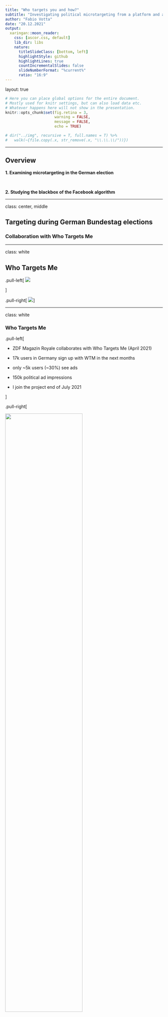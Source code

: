 ```yaml
---
title: "Who targets you and how?"
subtitle: "Investigating political microtargeting from a platform and advertiser perspective"
author: "Fabio Votta"
date: "20.12.2021"
output:
  xaringan::moon_reader:
    css: [ascor.css, default]
    lib_dir: libs
    nature:
      titleSlideClass: [bottom, left]
      highlightStyle: github
      highlightLines: true
      countIncrementalSlides: false       
      slideNumberFormat: "%current%"  
      ratio: "16:9"
---
```



layout: true
    
<div class="logo"></div> 


```r
# Here you can place global options for the entire document.
# Mostly used for knitr settings, but can also load data etc.
# Whatever happens here will not show in the presentation.
knitr::opts_chunk$set(fig.retina = 3, 
                      warning = FALSE, 
                      message = FALSE,
                      echo = TRUE)

# dir("../img", recursive = T, full.names = T) %>%
#   walk(~{file.copy(.x, str_remove(.x, "\\.\\.\\/"))})
```

---

## Overview



**1. Examining microtargeting in the German election**

<br>

**2. Studying the blackbox of the Facebook algorithm**

---



class: center, middle

## Targeting during German Bundestag elections

### Collaboration with Who Targets Me

---

class: white

## Who Targets Me

.pull-left[
![](https://whotargets.me/wp-content/uploads/2020/06/wtm_logo_2020.png)

]

.pull-right[
![](https://whotargets.me/wp-content/uploads/2021/04/Screenshot-2021-04-30-at-09.49.54.png)
]

---

class: white

### Who Targets Me


.pull-left[

+ ZDF Magazin Royale collaborates with Who Targets Me (April 2021)

+ 17k users in Germany sign up with WTM in the next months

+ only ~5k users (~30%) see ads

+ 150k political ad impressions

+ I join the project end of July 2021

]

.pull-right[

<img src="img/zdf_tweet.png" width="70%" height="70%">

]




---

class: white

### ZDF Magazine Royale Show 24. September 2021


<img src="https://i3.ytimg.com/vi/8vq6MzGNZyM/maxresdefault.jpg" width="70%" height="70%">


http://y2u.be/8vq6MzGNZyM

---



class: white

## Political Advertisers in Germany

![](img/ad_impressions.png)

---


class: white

## Political Advertisers in Germany


<img src="img/advertiser_names_1.png" width="70%" height="70%">


---


class: white

## Political Advertisers in Germany

![](img/advertiser_names_2.png)

---

class: white

## Bias in data - Gender

![](img/gender_bias.png)


---

class: white

## Bias in data - Age


![](img/age_bias.png)

---

class: white

## Bias in data - Bundesland

![](img/region_bias.png)


---

class: white

### Weighting the data 

#### according to German population metrics

<img src="img/gender_weighted.png" width="50%" height="50%">


---

class: white

## Why Am I Seeing This

+  WTM users share the text from the ‘Why am I seeing this?’ label

![](https://www.impactplus.com/hubfs/Screen%20Shot%202019-07-15%20at%202.11.21%20PM.png)


---

class: white

### Which targeting criteria did German parties use?

<img src="img/targeting_criteria.png" width="40%" height="40%">

---

class: white

### How common is targeting anyway?

<img src="https://pbs.twimg.com/media/FAI_L3TXMAA192x?format=png&name=4096x4096" width="80%" height="80%">


---

class: white

### Which targeting criteria did German parties use?

+ Parties often target interest in their own party

+ Parties often use location targeting

+ Parties make frequent use of custom and lookalike audiences

Link to Shiny app to explore results:

[favstats.shinyapps.io/btw21_wtm/](https://favstats.shinyapps.io/btw21_wtm/)

---

class: white

### Targeting - CDU/CSU

![](img/cdu_targeting.png)

---

class: white

### Targeting - SPD

![](img/spd_targeting.png)


---


class: white

### Targeting - Die Grünen

![](img/green_targeting.png)


---

class: white

### Targeting - AfD

![](img/afd_targeting.png)


---

class: white

### Targeting - LINKE

![](img/left_targeting.png)

---

class: white

### Targeting - FDP

![](img/fdp_targeting.png)

---

class: white

### Targeting Networks - CDU

![](img/targeting_network_cdu.png)

---

class: white

### Targeting vaccine skeptic content

.pull-left[

<img src="https://whotargets.me/wp-content/uploads/2021/08/dieterdehm.png" width="100%" height="100%">

]

.pull-right[
<img src="https://whotargets.me/wp-content/uploads/2021/08/dieterdehmad.png" width="70%" height="70%">
]

---

class: white

### Targeting vaccine skeptic content

.pull-left[

<img src="https://whotargets.me/wp-content/uploads/2021/08/dieterdehm.png" width="100%" height="100%">

]


.pull-right[
> Ich selbst bin weder ein fanatischer Impfgegner noch -Befürworter: Weil die Haupterfolge gegen dieses Virus sowieso in unseren Immunsystemen stattfinden, wenn sie – von Stress und Umweltschäden verschont – Keime abwehren und ein unauffälliges Infektionsgeschehen bewirken.
]


---

class: white

## Attack Ads - CDU

.pull-left[
This CDU ad is targeted at 

+ small business owners
+ interest in business management
+ female entrepreneurs
+ start-ups
+ “The Economist” 
+ entrepreneurship
]

.pull-right[

<img src="https://whotargets.me/wp-content/uploads/2021/09/cdu.png" width="50%" height="50%">


]


---

class: white

## Targeting opponents - GRÜNEN

Ads targeted at older people (30-65+), interest in SPD, and also various environmentalist interests (ecology, sustainability, etc.)


<img src="https://whotargets.me/wp-content/uploads/2021/09/image-2.png" width="70%" height="70%">



---

## What work remains to be done?

+ A lot

--

+ Everything in regards to content of the ads

+ Issue Ownership 

+ How are negative ads targeted? 

+ To which degree are ads personalized? 

+ How common is “two-facedness”, promising different things to different voters? 

---

class: center, middle

## Automated Microtargeting

### Exploring the Influence of the Facebook Ad Delivery Algorithm in the Dutch Context

---

## Ad Delivery Algorithms


+ Discourse on political microtargeting is often focused on the "bad actor" story

  + Russian election interference campaign (IRA)
  
  + Cambridge Analytica
  
  + Trump campaign (Steve Bannon, Brad Parscale)

--

<br>

+ The explicit assumption here is that the advertisers have strong control over who sees which ad

--

<br>

There is a distinct lack of research on the *automated* aspect of political microtargeting: 

the **ad delivery algorithm**

---


class: center, middle

## Poltical Microtargeting since 2016

--

Ad libraries and **limitations to targeting**




---

### Poltical Microtargeting since 2016

**Google** now only allows targeting by age, gender and location for political ads.

**Facebook** also limited ad targeting options 
  + disallowing targeting based on race, religion and more
  
--
  
.pull-left[
```r
knitr::include_graphics("img/remove_targeting.png")
```
]

.pull-right[
<br>
<br>
<br>
[facebook.com/business/news/removing-certain-ad-targeting-options-and-expanding-our-ad-controls](https://www.facebook.com/business/news/removing-certain-ad-targeting-options-and-expanding-our-ad-controls)
]




---


### Poltical Microtargeting since 2016

**Google** now only allows targeting by age, gender and location for political ads.

**Facebook** also limited ad targeting options 
  + disallowing targeting based on race, religion and more
  
<br>

Facebook still allows targeting based on:
  + detailed demographics 
  + users' declared interests 
  + Behavioural targeting 
  + Custom and Lookalike Audiences


---


class: center, middle

# Ad Objectives,<br>Optimizations<br>and Relevancy

---

### Ad Objectives, Optimizations and Relevancy

There is more than just targeting criteria that decides who sees political ads:

+ **Ad objective** = what is the goal of the ad?

    for example: generate web traffic, like Facebook page, buy products
    
--

+ **Optimization** = how should the goal be achieved?

    key metric to be optimized on: number of exposed users, clicks, conversions
    
--

+ **Relevancy** = how relevant is the ad to the user

```r
knitr::include_graphics("img/relevant_quote.png")
```

--

→ ***Implies big role of the ad delivery algorithm***



---

class: center, middle

## Prior investigations into the<br>role of the ad delivery algorithm

---

### Pricing differences in the US 2020 election

+ Biden campaign paid more than **6x more** 
  + compared to Trump campaign when targeting older voters. [(The Markup 2020)](https://themarkup.org/election-2020/2020/10/29/facebook-political-ad-targeting-algorithm-prices-trump-biden)
  
  
<center>
```r
knitr::include_graphics("img/older.png")
```
</center>
  
<!-- ![](img/older.png) -->
  

---

### Prior Research (Ali et al., 2020,2021)


When targeting the same audience, at the same time, with the same budget:

+ Ad delivery is heavily skewed along gendered and racial stereotypes
  + even without the intent of the advertiser [(Ali et al. 2020)](https://dl.acm.org/doi/10.1145/3359301)

--

Regarding political ads [(Ali et al., 2021)](https://dl.acm.org/doi/pdf/10.1145/3437963.3441801):

--

+ **Skewed delivery**

  + Political ads more often delivered to ideologically congruent audience 
      + Bernie ads → higher % D; 
      + Trump ads → higher % R

--

+ **Increased cost**

  + Liberal ad to a liberal audience: *21 Dollar per 1000 users*; 
  + Conservative ad delivered to liberal audience: *40 Dollar per 1000 users*.



---


class: white

<img src="img/costper1k.png">


---

### Why study black box of the Facebook algorithm


+ Severely limiting or banning microtargeting is *inadequate*

It would:

1. not end “targeting”

2. give more “autonomy” to the platform and its ad delivery algorithm

3. would make it more difficult to create transparency

<br>

→ *regulations that only focus on the advertiser “capabilities” and not also the ad delivery algorithm falls short*

---

### Why study black box of the Facebook algorithm


+ Facebook may (dis-)advantage certain parties

  + Equal-time rule?

--

+ Parties may pay more money to persuade potential voters

  + It might be more costly to reach people who are undecided

--

+ Political campaigns may not reach their intended audiences 

  + only the people that *already agree with the message*
  
  + certain groups might be excluded entirely
  
  + potentially exasperates the fragmentation of the political landscape



---

class: center, middle

## Research Question

### How does the Facebook ad delivery algorithm<br>influence the pricing & distribution of political ads<br>in the Netherlands?

---

class: center, middle

# Research Design

---

### Research Design

+ Collaborate with Dutch parties to place political ads

+ We reached out to 7 major political parties

  + heard back from 3, all of which gave us a tentative ***yes***
  
--

<br>
  
+ Experimental design that varies targeting criteria (and content)

+ Estimated timeframe for placing ads: ~ Late January to mid-February 2022

  + close to Netherlands-wide local elections in March 2022

--
  
<br>
  
+ Plan is to pre-register

---



### Research Design

+ The study design will incorporate two *levels of comparisons*

      Observing differences of pricing and delivery:

  1. *within a party* (i.e. different targeting criteria and content)

  2. *between parties*
  



---

### Research Design

Facebook says it delivers ads based on a "relevancy" score

→ Facebook optimizes for ***perceived*** *congruency* between the content/message of the ad and the person seeing the ad

We hypothesize some audiences might therefore be *harder to reach*
  + as in: more expensive
  + reach less people given the same conditions (budget and timing)
  

  
--

In order to test the algorithm we need to:

+ Place ads with ad goal: *Reach*
+ Ad optimization: *Unique users reached*

--

Optimizing on Reach (rather than Traffic): 
   
+ the algorithm has to work more on its internal assumptions 
+ doesn't use user cues (i.e. clicks) as much to decide who is going to see the ad

---


### Dependent Variables

+ Price per 1k users reached

  + this measure is an industry standard

+ Delivery of ads 

  + Audience shares measured by % of ads delivered to specific group
  
      + Gender
  
      + Age
    
      + Region
  
      + Targeting criteria


---


class: center, middle

# "Election date reminder" ads and proposed conditions


---

class: white

### "Election date reminder" ads and proposed conditions

.pull-left[

<img src="img/laatjestem.png" width="70%" height="70%">

Note: this is only an example to showcase the idea. Not the final design.

]

.pull-right[


![](img/conditions.png)


]

---

### Cross-party conditions

--

.pull-left[
Hypotheses:

Audiences that lean left 
  + interested in environment
  + social security
  + high educated
  + women
  
are harder to reach for right-leaning parties (and vice versa)


Audiences that lean right 
  + interested in business
  + lower-educated + vocational
  + men

are harder to reach for left-leaning parties (and vice versa)

]



.pull-right[


![](img/conditions.png)


]

---

### Intra-party conditions: Entertainment vs. Political audiences

.pull-left[
The Facebook algorithm may assume that informative ads about election day are

+ *less relevant* for people interested in entertainment (sports, TV shows, video games) 
+ than for people already interested in (local) politics

<br>

Therefore, we expect that **ads targeted at people interested in entertainment**
  + are **more costly** and **reach less people** 
  + compared to people already interested in politics
  
]



.pull-right[


![](img/conditions.png)


]

---


### High-education vs. low-education

.pull-left[


The Facebook algorithm may assume that informative ads about election day are

+ *less relevant* for lower-educated audiences (lower interested in politics) 
+ than for higher-educated audiences.

<br>

Therefore, we expect that **ads targeted at lower-educated audiences**
  + are **more costly** and **reach less people** 
  + compared to higher-educated audiences.
  
]
  
.pull-right[


![](img/conditions.png)


]
  
---

### Younger vs. Older audiences

The Facebook algorithm may assume that informative ads about election day are

+ *less relevant* for younger people (lower turnout rate) 
+ than for older people

<br>

Therefore, we expect that ads
  + are **more costly** when reaching younger people
  + compared to older people

---


class: center, middle

## Pre-Test

### Very (!) early results

---

## Pre-Test


Place 30 ads on Facebook for 7 days

+ No targeting (18+, all genders, all of Netherlands)
+ Target high-educated audience
+ Target low-educated audience

Daily budget: 1 Euro (in total = 210 Euros)

Reached: 61,137 people

---

class: white

## Cost per 1k Users

<img src="img/costper1k_pretest.png" width="60%" height="60%">


---

class: white


## Cost per 1k Users

<img src="img/costper1k_pretest_m.png" width="60%" height="60%">


---

class: white

## Cost per age group

<img src="img/costperage" width="60%" height="60%">


---

class: white

## Cost per age group

<img src="img/costperage_m" width="60%" height="60%">

---


class: white

## Skewed delivery in terms of gender

<img src="img/gendershare" width="60%" height="60%">

---

class: white

## Less clear for age groups

<img src="img/age_share.png" width="60%" height="60%">

---


<br>
<br>
<br>

<center>

<img src="https://memecrunch.com/meme/CFEV6/any-questions/image.gif?w=400&c=1">


<!-- ![]() -->

</center>


---

class: center, middle

# Let's discuss

<img src="https://i.gifer.com/3Eic.gif">


---

class: center, middle

# Appendix



---

# My questions

+ Is an experimental design even possible/desirable here?
  + It would require to place ~10-20 ads per condition per party to be properly powered
  + 10-20 ads per condition per party could potentially lead to overpricing the market of a targeted audience?
  → so some ads I place might influence the outcomes for other ads
  + is there a way to account for that in an experimental design?
  + should I make this an observational study instead, place less ads per condition and just bite the bullet on causality being too difficult to establish in regards to treating the ad delivery algorithm?

+ What kind of conditions 

  + made the most sense to you?
  + would be most valuable?
  + how could they be improved?
  
  
+ Does the measurement for ad delivery skew make sense?



+ I've been struggling with the power analysis and the effect sizes I should expect so I can properly determine sample size per condition. Any advice?

---


class: center, middle

# Issue ads and proposed conditions

## Observing differences of pricing and delivery *between* and *within a party*


---

### Example Topic: Climate Change

--

Does Facebook charge more money/skew delivery when ads about *climate change* are targeted at:
+ people with interest in environmentalism vs. people interested in business 
+ younger people vs. older people
+ rural vs. urban regions 
+ low vs. high education
+ more right-leaning vs. left-leaning parties?

--

<img src="img/posters/p1.png" style="float: left; width: 27%; margin-right: 1%; margin-bottom: 0.5em;">
--
<img src="img/posters/p2.png" style="float: left; width: 27%; margin-right: 1%; margin-bottom: 0.5em;">
<img src="img/posters/p3.png" style="float: left; width: 27%; margin-right: 1%; margin-bottom: 0.5em;">
<p style="clear: both;">



---


class: center, middle


### Going Micro to Go Negative

#### Research Question: 

To what extent is political microtargeting used by<br>political advertisers to deliver uncivil
campaign messages?

---


class: center, middle

## Going micro


---

### Political Microtargeting

> Personalizing political campaign messages based on large-scale data collection

+ Cambridge Analytics

+ IRA influence campaign

+ Topic is understudied in European context

---

class: center, middle

## Negative campaigning

*"going negative"*

---

## Negative campaigning

Negative campaigning is a type of advertising that highlights alleged weaknesses of the competitor.

--

*However:* Negative ads are not just negative ads

According to Brooks & Geer (2012) negative campaigning entails:

+ *civil* negative ads

  + legitimate criticism of the opponent
  
--

+ *uncivil* negative ads 

  + "disrespectful, poisonous and hyperbolic [...]" language that "break norms of conversation [...]" (Otto et al. 2020)


<br>

> Let's take a closer look at incivility as a form of negative advertising

---

class: center, middle

## Political Incivility

*Is it good to be bad?*

---

## Political Incivility

Acoording to Mutz (2016) political incivility can:

 + lower trust in government

 + reduce faith in institutions 

 + lessen respect for opposing views

--

**But** it can also: 

+ generate stronger interest in voting & in politics more generally (Herbst 2010)

+ increase the memorability of the topics discussed; also known as *negativity bias* (Sydnor 2019)

---


class: center, middle

## Backlash effect

*When attacking your opponent backfires*

--

*or: when it's bad to be bad*

---

## Backlash effect

Negative advertising can backfire because voters feel sympathetic toward candidates under attack (Walter & van der Eijk, 2019).

Meta-analysis confirms a backlash effect in 33 out of 40 studies (Lau et al., 2009)

--

Backlash effect can be dependent on voter (and candidate) characteristics:

 + Backlash towards African-American attack sponsors is greater among white voters (Krupnikov and Piston 2015)

 + Nai & Maier (2020) also demonstrate that with incivil ads:

--

    + people high in conflict avoidance significantly reduce rating of the **attack sponsor**

    + individuals high in psychopathy traits rate the **target more negatively**


---


class: center, middle

## Microtargeting and Negative ads

*"going micro"*

---


## Microtargeting and Negative ads

Microtargeting may lower the risk of backlash effects because:

+ Negative messages can be targeted towards individuals who are most susceptible to them (Nai & Maier 2020)

  + also means: people likely to dislike negativity can be excluded

--
  
+ Negative campaigning is seen as undesirable and harmful by the public
    + (Mutz and Reeves 2005; Mattes and Redlawsk 2014)

--

+ A smaller range of individuals are affected if there were to be a backlash

*Hypotheses:*

> H1: Microtargeted ads from political campaigns are more negative than ads targeted at more general audiences.

> H2: For outside groups we should not find this microtargeting effect because they are less concerned about reputational hits.

---


## Microtargeting and Negative ads

Literature that have looked at this is scarce but two examples stood out:

+ Fowler et al. (2020) analyze TV and Facebook and find the latter to be more positive

  + Campaigns are more likely to have lists of supporters and they are less targeted with negative ads

  + However: only compares TV ads with Facebook and does not differentiate between levels of targeting
  
--

<br>
  
+ Jain and Wood (2020) analyze Facebook ad library data

  + Computer Science pre-print, does not go in a lot of detail but they do find a positive effect of microtargeting on tone

  + However: measure of microtargeting is just received impressions


---

## Measurement

+ Dependent Variable: Negativity/Incivility
  + Perspective API (Toxicity)
  + Prediction by supervised machine learning model trained on incivil/civil negative & positive ads
      
--
  
+ Independent Variable: Microtargeting

> `Potential Reach` estimates how many people your ad could potentially reach depending on the targeting and ad placement options you select while creating an ad. ~Facebook Ad Library

--

.pull-left[
+ 100 - 1.000 individuals reached
+ 1.001 - 5.000
+ 5.001 - 10.000
+ 10.001 - 50.000
+ 50.001 - 100.000
+ 100.001 - 500.000
+ 500.001 - 1 million
+ +1 million
]

.pull-right[
  <br>
  <br>
  <br>
  The smaller the reach the more microtargeted is an advertisement.
]


---

## Results


---

## Takeaways

---

